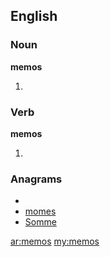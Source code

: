 ==English==

===Noun===
'''memos'''

# {{plural of|[[memo]]}}

===Verb===
'''memos'''

# {{third-person singular of|[[memo]]}}

===Anagrams===
* {{alphagram|emmos}}
* [[momes#English|momes]]
* [[Somme#English|Somme]]

[[ar:memos]]
[[my:memos]]